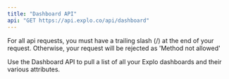 ```yaml
---
title: "Dashboard API"
api: "GET https://api.explo.co/api/dashboard"
---
```


<Info>
  For all api requests, you must have a trailing slash (/) at the end of your
  request. Otherwise, your request will be rejected as 'Method not allowed'
</Info>

Use the Dashboard API to pull a list of all your Explo dashboards and their various attributes.
